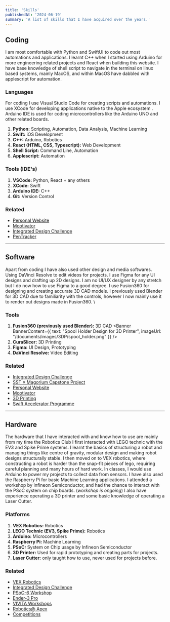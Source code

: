 ```yaml
---
title: 'Skills'
publishedAt: '2024-06-19'
summary: 'A list of skills that I have acquired over the years.'
---
```


## Coding
I am most comfortable with Python and SwiftUI to code out most automations and applications. 
I learnt C++ when I started using Arduino for more engineering related projects and React when building this website. 
I have base knowledge of shell script to navigate in the terminal on linux based systems, mainly MacOS, and within MacOS have dabbled with applescript for automation. 

### Languages
For coding I use Visual Studio Code for creating scripts and automations. 
I use XCode for developing applications native to the Apple ecosystem . 
Arduino IDE is used for coding microcontrollers like the Arduino UNO and other related boards. 

1. **Python:** Scripting, Automation, Data Analysis, Machine Learning
1. **Swift:** iOS Development
1. **C++:** Arduino, Robotics
1. **React (HTML, CSS, Typescript):** Web Development
1. **Shell Script:** Command Line, Automation
1. **Applescript:** Automation


### Tools (IDE's)
1. **VSCode:** Python, React + any others
1. **XCode:** Swift
1. **Arduino IDE:** C++
1. **Git:** Version Control

### Related
- [Personal Website](/mdx/projects/personal-website)
- [Mootivator](/mdx/projects/mootivator)
- [Integrated Design Challenge](/mdx/projects/integrated-design-challenge)
- [PenTracker](/mdx/projects/pentracker)

---
## Software

Apart from coding I have also used other design and media softwares. Using DaVinci Resolve to edit videos for projects. I use Figma for any UI designs and drafting up 2D designs. I am no UI/UX designer by any stretch but I do now how to use Figma to a good degree. 
I use Fusion360 for designing and creating accurate 3D CAD models. I previously used Blender for 3D CAD due to familiarity with the controls, however I now mainly use it to render out designs made in Fusion360. \

### Tools
1. **Fusion360 (previously used Blender):** 3D CAD
<Banner BannerContent={{
        text: "Spool Holder Design for 3D Printer",
        imageUrl: "/documents/images/3DP/spool_holder.png"
      }} />
1. **CuraSlicer:** 3D Printing
1. **Figma:** UI Design, Prototyping
1. **DaVinci Resolve:** Video Editing

### Related
- [Integrated Design Challenge](/mdx/projects/integrated-design-challenge)
- [SST × Magorium Capstone Project](/mdx/projects/capstone-project)
- [Personal Website](/mdx/projects/personal-website)
- [Mootivator](/mdx/projects/mootivator)
- [3D Printing](/mdx/areas/3d-printing/3d-printing)
- [Swift Accelerator Programme](https://swiftinsg.org)

---
## Hardware
The hardware that I have interacted with and know how to use are mainly from my time the Robotics Club
I first interacted with LEGO technic with the EV3 and Spike Prime systems. I learnt the basics of structuring a robot and managing things like centre of gravity, modular design and making robot designs structurally stable. 
I then moved on to VEX robotics, where constructing a robot is harder than the snap-fit pieces of lego, requiring careful planning and many hours of hard work.
In classes, I would use Arduino to power my projects to collect data from sensors. I have also used the Raspberry Pi for basic Machine Learning applications.
I attended a workshop by Infineon Semiconductor, and had the chance to interact with the PSoC system on chip boards. (_workshop is ongoing_)
I also have experience operating a 3D printer and some basic knowledge of operating a Laser Cutter. 

### Platforms
1. **VEX Robotics:** Robotics
1. **LEGO Technic (EV3, Spike Prime):** Robotics
1. **Arduino:** Microcontrollers 
1. **Raspberry Pi:** Machine Learning 
1. **PSoC:** System on Chip usage by Infineon Semiconductor
1. **3D Printer:** Used for rapid prototyping and creating parts for projects.
1. **Laser Cutter:** only taught how to use, never used for projects before. 

### Related
- [VEX Robotics](/mdx/areas/robotics/vex-robotics)
- [Integrated Design Challenge](/mdx/projects/integrated-design-challenge)
- [PSoC-6 Workshop](/mdx/areas/workshops/psoc-6-workshop)
- [Ender-3 Pro](/mdx/areas/3d-printing/ender-3-pro)
- [VIVITA Workshops](/mdx/areas/workshops/vivita-workshops)
- [Robotics@ Apex](/mdx/areas/robotics/robotics-at-apex)
- [Competitions](/mdx/pages/competitions)

